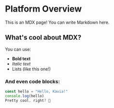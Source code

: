 # Platform Overview

This is an MDX page! You can write Markdown here.

## What's cool about MDX?

You can use:
- **Bold text**
- *Italic text*
- Lists (like this one!)

### And even code blocks:

```javascript
const hello = "Hello, Kavia!"
console.log(hello)
Pretty cool, right? 🚀